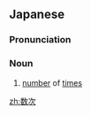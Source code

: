 ==Japanese==
{{ja-kanjitab|すう|じ|yomi=on}}

===Pronunciation===
{{ja-pron|すうじ|y=on}}

===Noun===
{{ja-noun|すうじ}}

# [[number]] of [[times]]

[[zh:数次]]